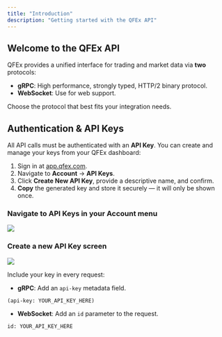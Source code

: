 ```yaml
---
title: "Introduction"
description: "Getting started with the QFEx API"
---
```


## Welcome to the QFEx API

QFEx provides a unified interface for trading and market data via **two** protocols:

- **gRPC**: High performance, strongly typed, HTTP/2 binary protocol.
- **WebSocket**: Use for web support.

Choose the protocol that best fits your integration needs.

## Authentication & API Keys

All API calls must be authenticated with an **API Key**. You can create and manage your keys from your QFEx dashboard:

1. Sign in at [app.qfex.com](https://app.qfex.com).
2. Navigate to **Account** → **API Keys**.
3. Click **Create New API Key**, provide a descriptive name, and confirm.
4. **Copy** the generated key and store it securely — it will only be shown once.

### Navigate to API Keys in your Account menu

<Frame>
  <img src="/images/developer_tools.png" style={{ borderRadius: "0.5rem" }} />
</Frame>

### Create a new API Key screen

<Frame>
  <img src="/images/generate_api_key.png" style={{ borderRadius: "0.5rem" }} />
</Frame>

Include your key in every request:

- **gRPC**: Add an `api-key` metadata field.

```http
(api-key: YOUR_API_KEY_HERE)
```

- **WebSocket**: Add an `id` parameter to the request.

```http
id: YOUR_API_KEY_HERE
```
